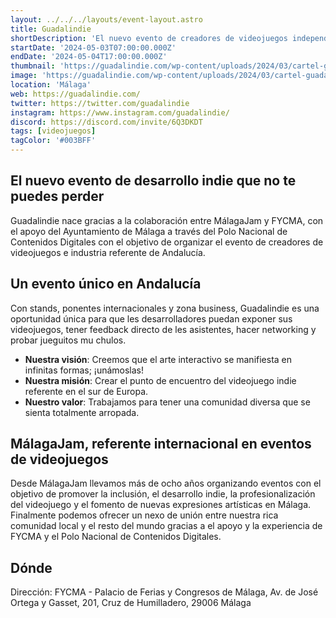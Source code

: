 ```yaml
---
layout: ../../../layouts/event-layout.astro
title: Guadalindie
shortDescription: 'El nuevo evento de creadores de videojuegos independiente referente de Andalucía se celebrará en Málaga. Organizado por MálagaJam'
startDate: '2024-05-03T07:00:00.000Z'
endDate: '2024-05-04T17:00:00.000Z'
thumbnail: 'https://guadalindie.com/wp-content/uploads/2024/03/cartel-guadalindie.png'
image: 'https://guadalindie.com/wp-content/uploads/2024/03/cartel-guadalindie.png'
location: 'Málaga'
web: https://guadalindie.com/
twitter: https://twitter.com/guadalindie
instagram: https://www.instagram.com/guadalindie/
discord: https://discord.com/invite/6Q3DKDT
tags: [videojuegos]
tagColor: '#003BFF'
---
```



## El nuevo evento de desarrollo indie que no te puedes perder

Guadalindie nace gracias a la colaboración entre MálagaJam y FYCMA, con el apoyo del Ayuntamiento de Málaga a través del Polo Nacional de Contenidos Digitales con el objetivo de organizar el evento de creadores de videojuegos e industria referente de Andalucía.

## Un evento único en Andalucía

Con stands, ponentes internacionales y zona business, Guadalindie es una oportunidad única para que les desarrolladores puedan exponer sus videojuegos, tener feedback directo de les asistentes, hacer networking y probar jueguitos mu chulos.

- **Nuestra visión**: Creemos que el arte interactivo se manifiesta en infinitas formas; ¡unámoslas!
- **Nuestra misión**: Crear el punto de encuentro del videojuego indie referente en el sur de Europa.
- **Nuestro valor**: Trabajamos para tener una comunidad diversa que se sienta totalmente arropada.

## MálagaJam, referente internacional en eventos de videojuegos

Desde MálagaJam llevamos más de ocho años organizando eventos con el objetivo de promover la inclusión, el desarrollo indie, la profesionalización del videojuego y el fomento de nuevas expresiones artísticas en Málaga. Finalmente podemos ofrecer un nexo de unión entre nuestra rica comunidad local y el resto del mundo gracias a el apoyo y la experiencia de FYCMA y el Polo Nacional de Contenidos Digitales.

## Dónde

Dirección: FYCMA - Palacio de Ferias y Congresos de Málaga, Av. de José Ortega y Gasset, 201, Cruz de Humilladero, 29006 Málaga

<GoogleMap
  src="https://www.google.com/maps/embed?pb=!1m18!1m12!1m3!1d6397.481869841225!2d-4.459983500000001!3d36.7047628!2m3!1f0!2f0!3f0!3m2!1i1024!2i768!4f13.1!3m3!1m2!1s0xd72f75dfac94af9%3A0xad103776103e5ebf!2sFYCMA%20-%20Palacio%20de%20Ferias%20y%20Congresos%20de%20M%C3%A1laga!5e0!3m2!1ses!2ses!4v1713953282074!5m2!1ses!2ses"
  ariaLabel="FYCMA - Palacio de Ferias y Congresos de Málaga, Av. de José Ortega y Gasset, 201, Cruz de Humilladero, 29006 Málaga"
/>
